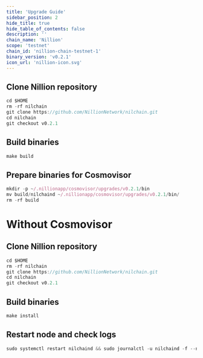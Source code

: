 ```yaml
---
title: 'Upgrade Guide'
sidebar_position: 2
hide_title: true
hide_table_of_contents: false
description: ''
chain_name: 'Nillion'
scope: 'testnet'
chain_id: 'nillion-chain-testnet-1'
binary_version: 'v0.2.1'
icon_url: 'nillion-icon.svg'
---
```



<PageTitle
  iconUrl="img/nillion-icon.svg"
  title="Nillion Upgrade Guide"
  chainId="nillion-chain-testnet-1"
  version="v0.2.1"
/>

## Clone Nillion repository

```js
cd $HOME
rm -rf nilchain
git clone https://github.com/NillionNetwork/nilchain.git
cd nilchain
git checkout v0.2.1
```

## Build binaries

```js
make build
```

## Prepare binaries for Cosmovisor

```js
mkdir -p ~/.nillionapp/cosmovisor/upgrades/v0.2.1/bin
mv build/nilchaind ~/.nillionapp/cosmovisor/upgrades/v0.2.1/bin/
rm -rf build
```

# Without Cosmovisor

## Clone Nillion repository

```js
cd $HOME
rm -rf nilchain
git clone https://github.com/NillionNetwork/nilchain.git
cd nilchain
git checkout v0.2.1
```

## Build binaries

```js
make install
```

## Restart node and check logs

```js
sudo systemctl restart nilchaind && sudo journalctl -u nilchaind -f --no-hostname -o cat
```
